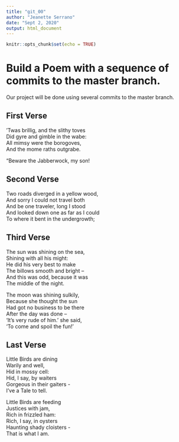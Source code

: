 ```yaml
---
title: "git_00"
author: "Jeanette Serrano"
date: "Sept 2, 2020"
output: html_document
---
```


```r
knitr::opts_chunk$set(echo = TRUE)
```
# Build a Poem with a sequence of commits to the master branch.
Our project will be done using several commits to the master branch.
<!-- Do not modify or change any text in "!--" bracketed areas such as this --- these are instructions to
you, if you change any of this the git program will notice it and compromise your git merging strategy !-->

## First Verse 
<!--Put the first five lines of a poem by Lewis Carrol in this section!-->
’Twas brillig, and the slithy toves   
      Did gyre and gimble in the wabe:    
All mimsy were the borogoves,    
      And the mome raths outgrabe.    
    
“Beware the Jabberwock, my son!   



## Second Verse
<!--Put the first five lines of a poem by Robert Frost here!-->
Two roads diverged in a yellow wood,  
And sorry I could not travel both  
And be one traveler, long I stood  
And looked down one as far as I could  
To where it bent in the undergrowth;  

## Third Verse
<!--Put the first two verses of The Walrus and the Carpenter here!-->
The sun was shining on the sea,  
Shining with all his might:  
He did his very best to make  
The billows smooth and bright --  
And this was odd, because it was  
The middle of the night.  
  
The moon was shining sulkily,  
Because she thought the sun  
Had got no business to be there  
After the day was done --  
'It's very rude of him.' she said,  
'To come and spoil the fun!'  

## Last Verse
<!--Put a short poem of your choice 8-20 lines,here!-->
Little Birds are dining  
Warily and well,  
Hid in mossy cell:  
Hid, I say, by waiters  
Gorgeous in their gaiters -  
I've a Tale to tell.  
  
Little Birds are feeding  
Justices with jam,  
Rich in frizzled ham:  
Rich, I say, in oysters  
Haunting shady cloisters -  
That is what I am.  
